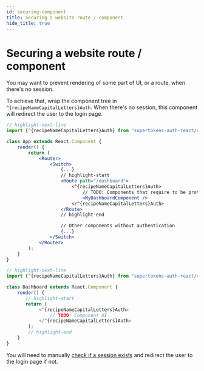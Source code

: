 ```yaml
---
id: securing-component
title: Securing a website route / component
hide_title: true
---
```


<!-- COPY DOCS -->
<!-- ./thirdpartyemailpassword/common-customizations/sessions/securing-component.mdx -->


# Securing a website route / component
You may want to prevent rendering of some part of UI, or a route, when
there's no session.


<FrontendSDKTabs>
<TabItem value="reactjs">

To achieve that, wrap the component tree in `^{recipeNameCapitalLetters}Auth`. When there's no session, this component will redirect the user to the login page.

<Question
    question="Do you use react-router-dom?">
<Answer title="Yes">

```jsx 
// highlight-next-line 
import {^{recipeNameCapitalLetters}Auth} from "supertokens-auth-react/recipe/^{codeImportRecipeName}";

class App extends React.Component {
    render() {
        return (
            <Router>
                <Switch>
                    {...}
                    // highlight-start
                    <Route path="/dashboard">
                        <^{recipeNameCapitalLetters}Auth>
                            // TODO: Components that require to be protected by authentication
                            <MyDashboardComponent />
                        </^{recipeNameCapitalLetters}Auth>
                    </Route>
                    // highlight-end

                    // Other components without authentication
                    {...}
                </Switch>
            </Router>
        );
    }
}
```
</Answer>
<Answer title="No">

```jsx
// highlight-next-line 
import {^{recipeNameCapitalLetters}Auth} from "supertokens-auth-react/recipe/^{codeImportRecipeName}";

class Dashboard extends React.Component {
    render() {
       // highlight-start 
       return (
            <^{recipeNameCapitalLetters}Auth>
                // TODO: Component UI
            </^{recipeNameCapitalLetters}Auth>
        );
        // highlight-end
    }
}
```
</Answer>
</Question>
</TabItem>
<TabItem value="vanillajs">

You will need to manually [check if a session exists](./checking-session-front-end) and redirect the user to the login page if not.

</TabItem>
</FrontendSDKTabs>
